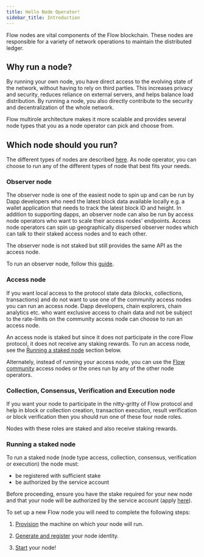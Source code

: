 ```yaml
---
title: Hello Node Operator!
sidebar_title: Introduction
---
```


Flow nodes are vital components of the Flow blockchain. These nodes are responsible for a variety of network operations to maintain the distributed ledger.

## Why run a node?

By running your own node, you have direct access to the evolving state of the network, without having to rely on third parties.
This increases privacy and security, reduces reliance on external servers, and helps balance load distribution.
By running a node, you also directly contribute to the security and decentralization of the whole network.

Flow multirole architecture makes it more scalable and provides several node types that you as a node operator can pick and choose from.


## Which node should you run?

The different types of nodes are described [here](../node-operation/node-roles.mdx). As node operator, you can choose to run any of the different types of node that best fits your needs.

### Observer node
The observer node is one of the easiest node to spin up and can be run by Dapp developers who need the latest block data available locally e.g. a wallet application that needs to track the latest block ID and height.
In addition to supporting dapps, an observer node can also be run by access node operators who want to scale their access nodes' endpoints. Access node operators can spin up geographically dispersed observer nodes which can talk to their staked access nodes and to each other.

The observer node is not staked but still provides the same API as the access node.

To run an observer node, follow this [guide](../node-operation/observer-node).

### Access node
If you want local access to the protocol state data (blocks, collections, transactions) and do not want to use one of the community access nodes you can run an access node.
Dapp developers, chain explorers, chain analytics etc. who want exclusive access to chain data and not be subject to the rate-limits on the community access node can choose to run an access node.

An access node is staked but since it does not participate in the core Flow protocol, it does not receive any staking rewards.
To run an access node, see the [Running a staked node](#running-a-staked-node) section below.

Alternately, instead of running your access node, you can use the [Flow community]() access nodes or the ones run by any of the other node operators.

### Collection, Consensus, Verification and Execution node
If you want your node to participate in the nitty-gritty of Flow protocol and help in block or collection creation, transaction execution, result verification or block verification then you should run one of these four node roles.

Nodes with these roles are staked and also receive staking rewards.

### Running a staked node

To run a staked node (node type access, collection, consensus, verification or execution) the node must:
* be registered with sufficient stake
* be authorized by the service account

Before proceeding, ensure you have the stake required for your new node and that your node will be authorized by the service account (apply [here](https://www.onflow.org/node-validators)).

To set up a new Flow node you will need to complete the following steps:

1. [Provision](../node-operation/node-setup.mdx) the machine on which your node will run.

2. [Generate and register](../node-operation/node-bootstrap.mdx) your node identity.

3. [Start](../node-operation/node-bootstrap.mdx#step-3---start-your-flow-node) your node!
